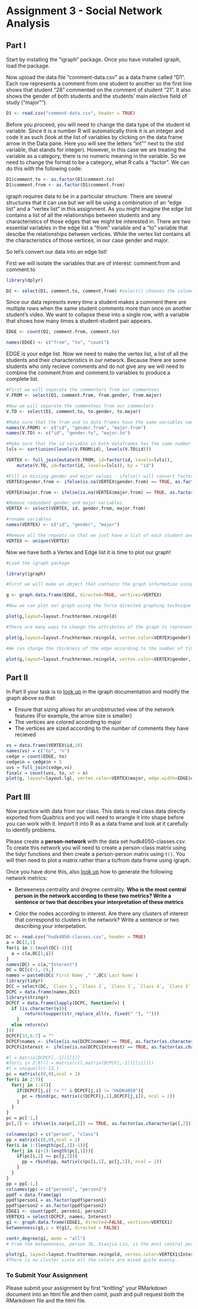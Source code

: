 # Assignment 3 - Social Network Analysis

## Part I
Start by installing the "igraph" package. Once you have installed igraph, load the package.

Now upload the data file "comment-data.csv" as a data frame called "D1". Each row represents a comment from one student to another so the first line shows that student "28" commented on the comment of student "21". It also shows the gender of both students and the students' main elective field of study ("major"").

```r
D1 <- read.csv("comment-data.csv", header = TRUE)
```

Before you proceed, you will need to change the data type of the student id variable. Since it is a number R will automatically think it is an integer and code it as such (look at the list of variables by clicking on the data frame arrow in the Data pane. Here you will see the letters "int"" next to the stid variable, that stands for integer). However, in this case we are treating the variable as a category, there is no numeric meaning in the variable. So we need to change the format to be a category, what R calls a "factor". We can do this with the following code:

```r
D1$comment.to <- as.factor(D1$comment.to)
D1$comment.from <- as.factor(D1$comment.from)
```

igraph requires data to be in a particular structure. There are several structures that it can use but we will be using a combination of an "edge list" and a "vertex list" in this assignment. As you might imagine the edge list contains a list of all the relationships between students and any characteristics of those edges that we might be interested in. There are two essential variables in the edge list a "from" variable and a "to" variable that descibe the relationships between vertices. While the vertex list contains all the characteristics of those vertices, in our case gender and major.

So let's convert our data into an edge list!

First we will isolate the variables that are of interest: comment.from and comment.to

```r
library(dplyr)

D2 <- select(D1, comment.to, comment.from) #select() chooses the columns
```

Since our data represnts every time a student makes a comment there are multiple rows when the same student comments more than once on another student's video. We want to collapse these into a single row, with a variable that shows how many times a student-student pair appears.

```r

EDGE <- count(D2, comment.from, comment.to)

names(EDGE) <- c("from", "to", "count")

```

EDGE is your edge list. Now we need to make the vertex list, a list of all the students and their characteristics in our network. Because there are some students who only recieve comments and do not give any we will need to combine the comment.from and comment.to variables to produce a complete list.

```r
#First we will separate the commenters from our commentees
V.FROM <- select(D1, comment.from, from.gender, from.major)

#Now we will separate the commentees from our commenters
V.TO <- select(D1, comment.to, to.gender, to.major)

#Make sure that the from and to data frames have the same variables names
names(V.FROM) <- c("id", "gender.from", "major.from")
names(V.TO) <- c("id", "gender.to", "major.to")

#Make sure that the id variable in both dataframes has the same number of levels
lvls <- sort(union(levels(V.FROM$id), levels(V.TO$id)))

VERTEX <- full_join(mutate(V.FROM, id=factor(id, levels=lvls)),
    mutate(V.TO, id=factor(id, levels=lvls)), by = "id")

#Fill in missing gender and major values - ifelse() will convert factors to numerical values so convert to character
VERTEX$gender.from <- ifelse(is.na(VERTEX$gender.from) == TRUE, as.factor(as.character(VERTEX$gender.to)), as.factor(as.character(VERTEX$gender.from)))

VERTEX$major.from <- ifelse(is.na(VERTEX$major.from) == TRUE, as.factor(as.character(VERTEX$major.to)), as.factor(as.character(VERTEX$major.from)))

#Remove redundant gender and major variables
VERTEX <- select(VERTEX, id, gender.from, major.from)

#rename variables
names(VERTEX) <- c("id", "gender", "major")

#Remove all the repeats so that we just have a list of each student and their characteristics
VERTEX <- unique(VERTEX)

```

Now we have both a Vertex and Edge list it is time to plot our graph!

```r
#Load the igraph package

library(igraph)

#First we will make an object that contains the graph information using our two dataframes EDGE and VERTEX. Notice that we have made "directed = TRUE" - our graph is directed since comments are being given from one student to another.

g <- graph.data.frame(EDGE, directed=TRUE, vertices=VERTEX)

#Now we can plot our graph using the force directed graphing technique - our old friend Fruchertman-Reingold!

plot(g,layout=layout.fruchterman.reingold)

#There are many ways to change the attributes of the graph to represent different characteristics of the newtork. For example, we can color the nodes according to gender.

plot(g,layout=layout.fruchterman.reingold, vertex.color=VERTEX$gender)

#We can change the thickness of the edge according to the number of times a particular student has sent another student a comment.

plot(g,layout=layout.fruchterman.reingold, vertex.color=VERTEX$gender, edge.width=EDGE$count)

````

## Part II

In Part II your task is to [look up](http://igraph.org/r/) in the igraph documentation and modify the graph above so that:

* Ensure that sizing allows for an unobstructed view of the network features (For example, the arrow size is smaller)
* The vertices are colored according to major   
* The vertices are sized according to the number of comments they have recieved
```r
vs = data.frame(VERTEX$id,10)
names(vs) = c("to", "n")
cedge = count(EDGE, to)
cedge$n = cedge$n + 5
uvs = full_join(cedge,vs)
finalc = count(uvs, to, wt = n)
plot(g, layout=layout.lgl, vertex.color=VERTEX$major, edge.width=EDGE$count, edge.arrow.size=0.5, edge.arrow.width = 0.7, vertex.size =finalc$n, vertex.label.cex=finalc$n/18)
```

## Part III

Now practice with data from our class. This data is real class data directly exported from Qualtrics and you will need to wrangle it into shape before you can work with it. Import it into R as a data frame and look at it carefully to identify problems.

Please create a **person-network** with the data set hudk4050-classes.csv. To create this network you will need to create a person-class matrix using the tidyr functions and then create a person-person matrix using `t()`. You will then need to plot a matrix rather than a to/from data frame using igraph.

Once you have done this, also [look up](http://igraph.org/r/) how to generate the following network metrics:

* Betweeness centrality and dregree centrality. **Who is the most central person in the network according to these two metrics? Write a sentence or two that describes your interpretation of these metrics**

* Color the nodes according to interest. Are there any clusters of interest that correspond to clusters in the network? Write a sentence or two describing your interpetation.
```r
DC <- read.csv("hudk4050-classes.csv", header = TRUE)
a = DC[1,1]
for(i in 2:(ncol(DC)-1)){
  a = c(a,DC[1,i])
}
names(DC) = c(a,"Interest")
DC = DC[c(-1,-2),]
names = paste0(DC$`First Name`," ",DC$`Last Name`)
library(tidyr)
DCC = select(DC, `Class 1`, `Class 2`, `Class 3`, `Class 4`, `Class 5`, `Class 6`, Interest)
DCPC = data.frame(names,DCC)
library(stringr)
DCPCF = data.frame(lapply(DCPC, function(v) {
  if (is.character(v)){
       return(toupper(str_replace_all(v, fixed(" "), "")))
    }
  else return(v)
}))
DCPCF[33,6:7] = ""
DCPCF$names <- ifelse(is.na(DCPC$names) == TRUE, as.factor(as.character(DCPC$names)), as.factor(as.character(DCPC$names)))
DCPCF$Interest <- ifelse(is.na(DCPC$Interest) == TRUE, as.factor(as.character(DCPC$Interest)), as.factor(as.character(DCPC$Interest)))

#l = matrix(DCPCF[,-1])[[1]]
#for(i in 2:6)(l = matrix(c(l,matrix(DCPCF[,-1])[[i]])))
#l = unique(l)[-13,]
pc = matrix(c(0,0),ncol = 2)
for(i in 2:7){
  for(j in 1:47){
    if(DCPCF[j,i] != "" & DCPCF[j,i] != "HUDK4050"){
      pc = rbind(pc, matrix(c(DCPCF[j,1],DCPCF[j,i]), ncol = 2))
    }
  }
}
pc = pc[-1,]
pc[,2] <- ifelse(is.na(pc[,2]) == TRUE, as.factor(as.character(pc[,2])), as.factor(as.character(pc[,2])))

colnames(pc) = c("person", "class")
pp = matrix(c(0,0),ncol = 2)
for(i in 1:(length(pc[,1])-1)){
  for(j in (i+1):length(pc[,1])){
    if(pc[i,2] == pc[j,2]){
      pp = rbind(pp, matrix(c(pc[i,1], pc[j,1]), ncol = 2))
    }
  }
}
pp = pp[-1,]
colnames(pp) = c("person1", "person2")
ppdf = data.frame(pp)
ppdf$person1 = as.factor(ppdf$person1)
ppdf$person2 = as.factor(ppdf$person2)
EDGE1 <- count(ppdf, person1, person2)
VERTEX1 = select(DCPCF, names, Interest)
g1 <- graph.data.frame(EDGE1, directed=FALSE, vertices=VERTEX1)
betweenness(g1,v = V(g1), directed = FALSE)
```
```r
centr_degree(g1, mode = "all")
# From the betweenness, person 36, Xiaojia Liu, is the most central person in this network. But the degree centrality gives 4 people including 36 are the most central people.
```
```r
plot(g1, layout=layout.fruchterman.reingold, vertex.color=VERTEX1$Interest, edge.width=EDGE1$n)
#There is no cluster since all the colors are mixed quite evenly.
```



### To Submit Your Assignment

Please submit your assignment by first "knitting" your RMarkdown document into an html file and then comit, push and pull request both the RMarkdown file and the html file.
